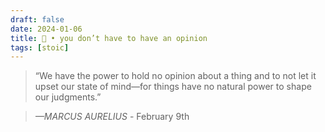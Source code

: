 ```yaml
---
draft: false 
date: 2024-01-06
title: 🗿 • you don’t have to have an opinion
tags: [stoic]
---
```


>  “We have the power to hold no opinion about a thing and to not let it upset our state of mind—for things have no natural power to shape our judgments.”

> *—MARCUS AURELIUS* - February 9th